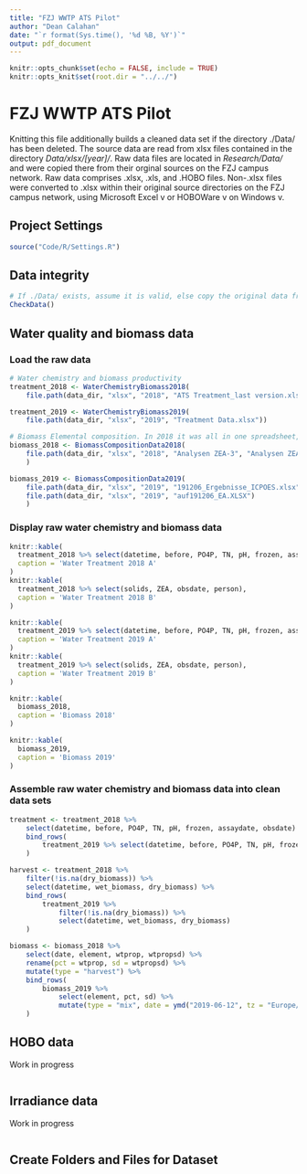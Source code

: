 ```yaml
---
title: "FZJ WWTP ATS Pilot"
author: "Dean Calahan"
date: "`r format(Sys.time(), '%d %B, %Y')`"
output: pdf_document
---
```


```r
knitr::opts_chunk$set(echo = FALSE, include = TRUE)
knitr::opts_knit$set(root.dir = "../../")
```

# FZJ WWTP ATS Pilot

Knitting this file additionally builds a cleaned data set if the directory ./Data/ has been deleted. The source data are read from xlsx files contained in the directory *Data/xlsx/[year]/*. Raw data files are located in *Research/Data/* and were copied there from their orginal sources on the FZJ campus network. Raw data comprises .xlsx, .xls, and .HOBO files. Non-.xlsx files were converted to .xlsx within their original source directories on the FZJ campus network, using Microsoft Excel v or HOBOWare v on Windows v.
                
## Project Settings
```r
source("Code/R/Settings.R")
```

## Data integrity
```r
# If ./Data/ exists, assume it is valid, else copy the original data from Research/Data/
CheckData()
```

## Water quality and biomass data  
### Load the raw data
```r
# Water chemistry and biomass productivity
treatment_2018 <- WaterChemistryBiomass2018(
    file.path(data_dir, "xlsx", "2018", "ATS Treatment_last version.xlsx"))
```
```r
treatment_2019 <- WaterChemistryBiomass2019(
    file.path(data_dir, "xlsx", "2019", "Treatment Data.xlsx"))
```
```r
# Biomass Elemental composition. In 2018 it was all in one spreadsheet, for 2019 it was in two
biomass_2018 <- BiomassCompositionData2018(
    file.path(data_dir, "xlsx", "2018", "Analysen ZEA-3", "Analysen ZEA-3.xlsx")
    )
```
```r
biomass_2019 <- BiomassCompositionData2019(
    file.path(data_dir, "xlsx", "2019", "191206_Ergebnisse_ICPOES.xlsx"),
    file.path(data_dir, "xlsx", "2019", "auf191206_EA.XLSX")
    )
```

### Display raw water chemistry and biomass data
```r

knitr::kable(
  treatment_2018 %>% select(datetime, before, PO4P, TN, pH, frozen, assaydate, wet_biomass, dry_biomass),
  caption = 'Water Treatment 2018 A'
)
knitr::kable(
  treatment_2018 %>% select(solids, ZEA, obsdate, person),
  caption = 'Water Treatment 2018 B'
)
```
```r
knitr::kable(
  treatment_2019 %>% select(datetime, before, PO4P, TN, pH, frozen, assaydate, wet_biomass, dry_biomass),
  caption = 'Water Treatment 2019 A'
)
knitr::kable(
  treatment_2019 %>% select(solids, ZEA, obsdate, person),
  caption = 'Water Treatment 2019 B'
)
```
```r
knitr::kable(
  biomass_2018,
  caption = 'Biomass 2018'
)
```
```r
knitr::kable(
  biomass_2019,
  caption = 'Biomass 2019'
)
```

### Assemble raw water chemistry and biomass data into clean data sets
```r
treatment <- treatment_2018 %>%
    select(datetime, before, PO4P, TN, pH, frozen, assaydate, obsdate) %>%
    bind_rows(
        treatment_2019 %>% select(datetime, before, PO4P, TN, pH, frozen, assaydate, obsdate)
    )

harvest <- treatment_2018 %>%
    filter(!is.na(dry_biomass)) %>%
    select(datetime, wet_biomass, dry_biomass) %>%
    bind_rows(
        treatment_2019 %>%
            filter(!is.na(dry_biomass)) %>%
            select(datetime, wet_biomass, dry_biomass)
    )

biomass <- biomass_2018 %>%
    select(date, element, wtprop, wtpropsd) %>%
    rename(pct = wtprop, sd = wtpropsd) %>%
    mutate(type = "harvest") %>%
    bind_rows(
        biomass_2019 %>%
            select(element, pct, sd) %>%
            mutate(type = "mix", date = ymd("2019-06-12", tz = "Europe/Berlin"))
    )
```
## HOBO data
Work in progress
```r
```

## Irradiance data
Work in progress
```r
```

## Create Folders and Files for Dataset
```r
```